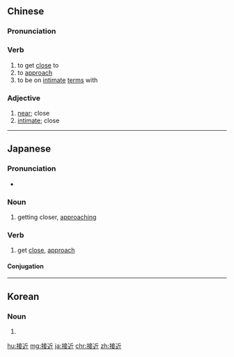 ==Chinese==
{{zh-forms}}

===Pronunciation===
{{zh-pron
|m=jiējìn
|c=zip3 gan6
|h=pfs=chiap-khiun
|mn=chiap-kīn/chiap-kūn
|ma=Zh-jiejìn.ogg
|cat=v,a
}}

===Verb===
{{zh-verb}}

# to get [[close]] to
# to [[approach]]
# to be on [[intimate]] [[term]]s with

===Adjective===
{{zh-adj}}

# [[near]]; close
# [[intimate]]; close

----

==Japanese==
{{ja-kanjitab|せつ|k1=せっ|きん|yomi=on}}

===Pronunciation===
* {{ja-pron|せっきん|yomi=o}}

===Noun===
{{ja-noun|せっきん}}

# getting closer, [[approaching]]

===Verb===
{{ja-verb-suru|tr=intrans|せっきん}}

# get [[close]], [[approach]]

====Conjugation====
{{ja-suru|せっきん}}
----
==Korean==
{{ko-hanjatab}}

===Noun===
{{ko-noun|hj|hangeul=접근}}

# {{hanja form of|접근}}

[[hu:接近]]
[[mg:接近]]
[[ja:接近]]
[[chr:接近]]
[[zh:接近]]